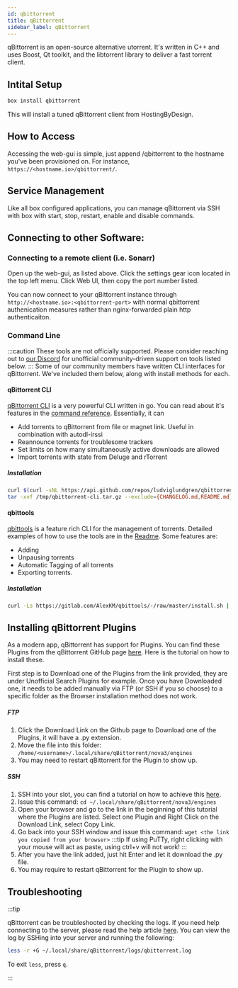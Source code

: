 ```yaml
---
id: qbittorrent
title: qBittorrent
sidebar_label: qBittorrent
---
```


qBittorrent is an open-source alternative utorrent. It's written in C++ and uses Boost, Qt toolkit, and the libtorrent library to deliver a fast torrent client.

## Intital Setup

```bash
box install qbittorrent
```

This will install a tuned qBittorrent client from HostingByDesign.

## How to Access

Accessing the web-gui is simple, just append /qbittorrent to the hostname you've been provisioned on. For instance, `https://<hostname.io>/qbittorrent/`.

## Service Management

Like all box configured applications, you can manage qBittorrent via SSH with box with start, stop, restart, enable and disable commands.


<SystemdTabs service="qbittorrent" />

## Connecting to other Software:

### Connecting to a remote client (i.e. Sonarr)

Open up the web-gui, as listed above. Click the settings gear icon located in the top left menu. Click Web UI, then copy the port number listed.

You can now connect to your qBittorrent instance through `http://<hostname.io>:<qbittorrent-port>` with normal qbittorrent authenication measures rather than nginx-forwarded plain http authenticaiton.

### Command Line

:::caution
These tools are not officially supported. Please consider reaching out to [our Discord](https://discord.gg/wv67teS) for unofficial community-driven support on tools listed below.
:::
Some of our community members have written CLI interfaces for qBittorrent. We've included them below, along with install methods for each.

#### qBittorrent CLI

[qBittorrent CLI](https://github.com/ludviglundgren/qbittorrent-cli) is a very powerful CLI written in go. You can read about it's features in the [command reference](https://github.com/fedarovich/qbittorrent-cli/wiki/command-reference). Essentially, it can

- Add torrents to qBittorrent from file or magnet link. Useful in combination with autodl-irssi
- Reannounce torrents for troublesome trackers
- Set limits on how many simultaneously active downloads are allowed
- Import torrents with state from Deluge and rTorrent

##### Installation

```bash
curl $(curl -sNL https://api.github.com/repos/ludviglundgren/qbittorrent-cli/releases/latest | grep -Po 'ht(.*)linux_amd64(.*)tar.gz') -L -o /tmp/qbittorrent-cli.tar.gz
tar -xvf /tmp/qbittorrent-cli.tar.gz --exclude={CHANGELOG.md,README.md} -C ~/bin/
```

#### qbittools

[qbittools](https://gitlab.com/AlexKM/qbittools) is a feature rich CLI for the management of torrents. Detailed examples of how to use the tools are in the [Readme](https://gitlab.com/AlexKM/qbittools/-/blob/master/README.md#usage). Some features are:

- Adding
- Unpausing torrents
- Automatic Tagging of all torrents
- Exporting torrents.

##### Installation

```bash
curl -Ls https://gitlab.com/AlexKM/qbittools/-/raw/master/install.sh | bash -s -- -o ~/bin/qbittools
```

## Installing qBittorrent Plugins

As a modern app, qBittorrent has support for Plugins. You can find these Plugins from the qBittorrent GitHub page [here](https://github.com/qbittorrent/search-plugins/wiki). Here is the tutorial on how to install these.

First step is to Download one of the Plugins from the link provided, they are under Unofficial Search Plugins for example. Once you have Downloaded one, it needs to be added manually via FTP (or SSH if you so choose) to a specific folder as the Browser installation method does not work.

##### FTP
1. Click the Download Link on the Github page to Download one of the Plugins, it will have a .py extension.
2. Move the file into this folder:
```/home/<username>/.local/share/qBittorrent/nova3/engines```
3. You may need to restart qBittorrent for the Plugin to show up.

##### SSH
1. SSH into your slot, you can find a tutorial on how to achieve this [here](https://docs.hostingby.design/application-hosting/getting-started/how-do-i-connect).
2. Issue this command:
```cd ~/.local/share/qBittorrent/nova3/engines```
3. Open your browser and go to the link in the beginning of this tutorial where the Plugins are listed. Select one Plugin and Right Click on the Download Link, select Copy Link.
4. Go back into your SSH window and issue this command:
```wget <the link you copied from your browser>```
:::tip
If using PuTTy, right clicking with your mouse will act as paste, using ctrl+v will not work!
:::
5. After you have the link added, just hit Enter and let it download the .py file. 
6. You may require to restart qBittorrent for the Plugin to show up.

## Troubleshooting

:::tip

qBittorrent can be troubleshooted by checking the logs. If you need help connecting to the server, please read the help article [here](../getting-started/how-do-i-connect.md). You can view the log by SSHing into your server and running the following:

```bash
less -r +G ~/.local/share/qBittorrent/logs/qbittorrent.log
```

To exit `less`, press `q`.

:::
